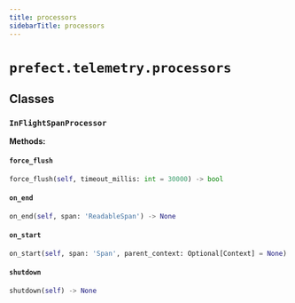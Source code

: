 ```yaml
---
title: processors
sidebarTitle: processors
---
```


# `prefect.telemetry.processors`

## Classes

### `InFlightSpanProcessor` <sup><a href="https://github.com/prefecthq/prefect/blob/main/src/prefect/telemetry/processors.py#L13" target="_blank"><Icon icon="github" style="width: 14px; height: 14px;" /></a></sup>

**Methods:**

#### `force_flush` <sup><a href="https://github.com/prefecthq/prefect/blob/main/src/prefect/telemetry/processors.py#L59" target="_blank"><Icon icon="github" style="width: 14px; height: 14px;" /></a></sup>

```python
force_flush(self, timeout_millis: int = 30000) -> bool
```

#### `on_end` <sup><a href="https://github.com/prefecthq/prefect/blob/main/src/prefect/telemetry/processors.py#L47" target="_blank"><Icon icon="github" style="width: 14px; height: 14px;" /></a></sup>

```python
on_end(self, span: 'ReadableSpan') -> None
```

#### `on_start` <sup><a href="https://github.com/prefecthq/prefect/blob/main/src/prefect/telemetry/processors.py#L41" target="_blank"><Icon icon="github" style="width: 14px; height: 14px;" /></a></sup>

```python
on_start(self, span: 'Span', parent_context: Optional[Context] = None) -> None
```

#### `shutdown` <sup><a href="https://github.com/prefecthq/prefect/blob/main/src/prefect/telemetry/processors.py#L54" target="_blank"><Icon icon="github" style="width: 14px; height: 14px;" /></a></sup>

```python
shutdown(self) -> None
```

